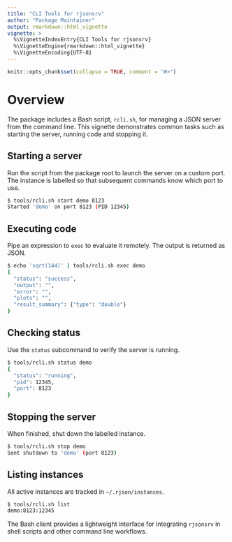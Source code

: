 ```yaml
---
title: "CLI Tools for rjsonsrv"
author: "Package Maintainer"
output: rmarkdown::html_vignette
vignette: >
  %\VignetteIndexEntry{CLI Tools for rjsonsrv}
  %\VignetteEngine{rmarkdown::html_vignette}
  %\VignetteEncoding{UTF-8}
---
```


```r
knitr::opts_chunk$set(collapse = TRUE, comment = "#>")
```

# Overview

The package includes a Bash script, `rcli.sh`, for managing a JSON server from the command line. This vignette demonstrates common tasks such as starting the server, running code and stopping it.

## Starting a server

Run the script from the package root to launch the server on a custom port. The instance is labelled so that subsequent commands know which port to use.

```bash
$ tools/rcli.sh start demo 8123
Started 'demo' on port 8123 (PID 12345)
```

## Executing code

Pipe an expression to `exec` to evaluate it remotely. The output is returned as JSON.

```bash
$ echo 'sqrt(144)' | tools/rcli.sh exec demo
{
  "status": "success",
  "output": "",
  "error": "",
  "plots": "",
  "result_summary": {"type": "double"}
}
```

## Checking status

Use the `status` subcommand to verify the server is running.

```bash
$ tools/rcli.sh status demo
{
  "status": "running",
  "pid": 12345,
  "port": 8123
}
```

## Stopping the server

When finished, shut down the labelled instance.

```bash
$ tools/rcli.sh stop demo
Sent shutdown to 'demo' (port 8123)
```

## Listing instances

All active instances are tracked in `~/.rjson/instances`.

```bash
$ tools/rcli.sh list
demo:8123:12345
```

The Bash client provides a lightweight interface for integrating `rjsonsrv` in shell scripts and other command line workflows.
